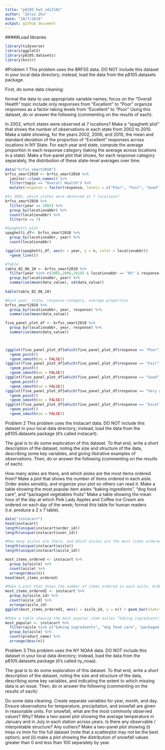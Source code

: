 ```yaml
---
title: "p8105_hw3_zdz2101"
author: "Zelos Zhu"
date: "10/7/2018"
output: github_document
---
```


#####Load libraries
```r
library(tidyverse)
library(ggplot2)
library(p8105.datasets) 
library(knitr)
```
#Problem 1
This problem uses the BRFSS data. DO NOT include this dataset in your local data directory; instead, load the data from the  p8105.datasets package.

First, do some data cleaning:

format the data to use appropriate variable names;
focus on the “Overall Health” topic
include only responses from “Excellent” to “Poor”
organize responses as a factor taking levels from “Excellent” to “Poor”
Using this dataset, do or answer the following (commenting on the results of each):

In 2002, which states were observed at 7 locations?
Make a “spaghetti plot” that shows the number of observations in each state from 2002 to 2010.
Make a table showing, for the years 2002, 2006, and 2010, the mean and standard deviation of the proportion of “Excellent” responses across locations in NY State.
For each year and state, compute the average proportion in each response category (taking the average across locations in a state). Make a five-panel plot that shows, for each response category separately, the distribution of these state-level averages over time.
```r
data("brfss_smart2010")
brfss_smart2010 <- brfss_smart2010 %>%
  janitor::clean_names() %>%
  filter(topic == "Overall Health") %>%
  mutate(response = factor(response, levels = c("Poor", "Fair", "Good", "Very good", "Excellent")))

#In 2002, which states were observed at 7 locations?
brfss_smart2010 %>%
  filter(year == 2002) %>%
  group_by(locationabbr) %>%
  count(locationabbr) %>%
  filter(n >= 7)

#Spaghetti plot
spaghetti_df<- brfss_smart2010 %>%
  group_by(locationabbr, year) %>%
  count(locationabbr)

(ggplot(spaghetti_df, aes(x = year, y = n, color = locationabbr))
  +geom_line())

#Table
table_02_06_10 <- brfss_smart2010 %>%
  filter(year %in% c(2002,2006,2010) & locationabbr == "NY" & response == "Excellent") %>%
  group_by(locationabbr, year) %>%
  summarise(mean(data_value), sd(data_value))
  
kable(table_02_06_10)

#Each year, state, response category, average proportion
brfss_smart2010 %>%
  group_by(locationabbr, year, response) %>%
  summarise(mean(data_value))

five_panel_plot_df <- brfss_smart2010 %>%
  group_by(locationabbr, year, response) %>%
  summarise(mean(data_value))
  


(ggplot(five_panel_plot_df[which(five_panel_plot_df$response == "Poor"),], aes(x = year, y = `mean(data_value)`, color = locationabbr))
  +geom_point()
  +geom_smooth(se = FALSE))
(ggplot(five_panel_plot_df[which(five_panel_plot_df$response == "Fair"),], aes(x = year, y = `mean(data_value)`, color = locationabbr))
  +geom_point()
  +geom_smooth(se = FALSE))
(ggplot(five_panel_plot_df[which(five_panel_plot_df$response == "Good"),], aes(x = year, y = `mean(data_value)`, color = locationabbr))
  +geom_point()
  +geom_smooth(se = FALSE))
(ggplot(five_panel_plot_df[which(five_panel_plot_df$response == "Very good"),], aes(x = year, y = `mean(data_value)`, color = locationabbr))
  +geom_point()
  +geom_smooth(se = FALSE))
(ggplot(five_panel_plot_df[which(five_panel_plot_df$response == "Excellent"),], aes(x = year, y = `mean(data_value)`, color = locationabbr))
  +geom_point()
  +geom_smooth(se = FALSE))
```


Problem 2
This problem uses the Instacart data. DO NOT include this dataset in your local data directory; instead, load the data from the  p8105.datasets package (it’s called instacart).

The goal is to do some exploration of this dataset. To that end, write a short description of the dataset, noting the size and structure of the data, describing some key variables, and giving illstrative examples of observations. Then, do or answer the following (commenting on the results of each):

How many aisles are there, and which aisles are the most items ordered from?
Make a plot that shows the number of items ordered in each aisle. Order aisles sensibly, and organize your plot so others can read it.
Make a table showing the most popular item aisles “baking ingredients”, “dog food care”, and “packaged vegetables fruits”
Make a table showing the mean hour of the day at which Pink Lady Apples and Coffee Ice Cream are ordered on each day of the week; format this table for human readers (i.e. produce a 2 x 7 table).

```r
data("instacart")
head(instacart)
length(unique(instacart$order_id))
length(unique(instacart$user_id))

#How many aisles are there, and which aisles are the most items ordered from?
length(unique(instacart$aisle))
length(unique(instacart$aisle_id))

most_items_ordered <- instacart %>%
  group_by(aisle) %>%
  count(aisle) %>%
  arrange(desc(n))
head(most_items_ordered)  

#Make a plot that shows the number of items ordered in each aisle. Order aisles sensibly, and organize your plot so others can read it.
most_items_ordered2 <- instacart %>%
  group_by(aisle_id) %>%
  count(aisle_id) %>%
  arrange(aisle_id)
ggplot(most_items_ordered2, aes(x = aisle_id, y = n)) + geom_bar(stat="identity")

#Make a table showing the most popular item aisles “baking ingredients”, “dog food care”, and “packaged vegetables fruits”
most_popular <- instacart %>%
  filter(aisle %in% c("baking ingredients", "dog food care", "packaged vegetables fruits")) %>%
  group_by(aisle) %>%
  count(product_name) %>%
  arrange(desc(n))

```


Problem 3
This problem uses the NY NOAA data. DO NOT include this dataset in your local data directory; instead, load the data from the  p8105.datasets package (it’s called ny_noaa).

The goal is to do some exploration of this dataset. To that end, write a short description of the dataset, noting the size and structure of the data, describing some key variables, and indicating the extent to which missing data is an issue. Then, do or answer the following (commenting on the results of each):

Do some data cleaning. Create separate variables for year, month, and day. Ensure observations for temperature, precipitation, and snowfall are given in reasonable units. For snowfall, what are the most commonly observed values? Why?
Make a two-panel plot showing the average temperature in January and in July in each station across years. Is there any observable / interpretable structure? Any outliers?
Make a two-panel plot showing (i) tmax vs tmin for the full dataset (note that a scatterplot may not be the best option); and (ii) make a plot showing the distribution of snowfall values greater than 0 and less than 100 separately by year.

